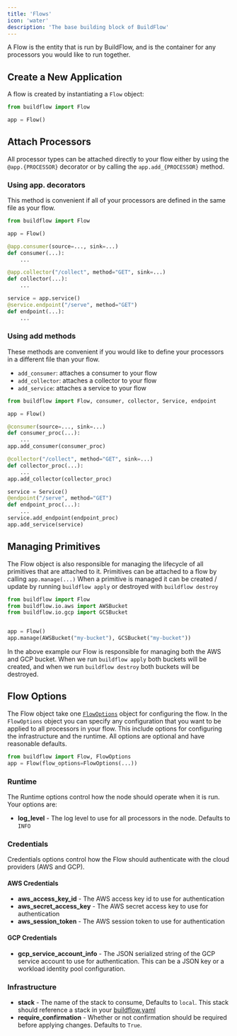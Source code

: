 ```yaml
---
title: 'Flows'
icon: 'water'
description: 'The base building block of BuildFlow'
---
```


A Flow is the entity that is run by BuildFlow, and is the container for any processors you would like to run together.

## Create a New Application

A flow is created by instantiating a `Flow` object:

```python
from buildflow import Flow

app = Flow()
```

## Attach Processors

All processor types can be attached directly to your flow either by using the `@app.{PROCESSOR}` decorator or by calling the `app.add_{PROCESSOR}` method.


### Using app. decorators

This method is convenient if all of your processors are defined in the same file as your flow.

```python
from buildflow import Flow

app = Flow()

@app.consumer(source=..., sink=...)
def consumer(...):
    ...

@app.collector("/collect", method="GET", sink=...)
def collector(...):
    ...

service = app.service()
@service.endpoint("/serve", method="GET")
def endpoint(...):
    ...
```

### Using add methods

These methods are convenient if you would like to define your processors in a different file than your flow.

- `add_consumer`: attaches a consumer to your flow
- `add_collector`: attaches a collector to your flow
- `add_service`: attaches a service to your flow


```python
from buildflow import Flow, consumer, collector, Service, endpoint

app = Flow()

@consumer(source=..., sink=...)
def consumer_proc(...):
    ...
app.add_consumer(consumer_proc)

@collector("/collect", method="GET", sink=...)
def collector_proc(...):
    ...
app.add_collector(collector_proc)

service = Service()
@endpoint("/serve", method="GET")
def endpoint_proc(...):
    ...
service.add_endpoint(endpoint_proc)
app.add_service(service)
```

## Managing Primitives

The Flow object is also responsible for managing the lifecycle of all primitives that are attached to it. Primitives can be attached to a flow by calling `app.manage(...)`
When a primitive is managed it can be created / update by running `buildflow apply` or destroyed with `buildflow destroy`

```python
from buildflow import Flow
from buildflow.io.aws import AWSBucket
from buildflow.io.gcp import GCSBucket


app = Flow()
app.manage(AWSBucket("my-bucket"), GCSBucket("my-bucket"))
```

In the above example our Flow is responsible for managing both the AWS and GCP bucket. When we run `buildflow apply` both buckets will be created, and when we run `buildflow destroy` both buckets will be destroyed.


## Flow Options

The Flow object take one [`FlowOptions`](https://github.com/launchflow/buildflow/blob/main/buildflow/core/options/flow_options.py) object for configuring the flow.
In the `FlowOptions` object you can specify any configuration that you want to be applied to all processors in your flow.
This include options for configuring the infrastructure and the runtime. All options are optional and have reasonable defaults. 

```python
from buildflow import Flow, FlowOptions
app = Flow(flow_options=FlowOptions(...))
```

### Runtime

The Runtime options control how the node should operate when it is run. Your options are:

- **log_level** - The log level to use for all processors in the node. Defaults to `INFO`


### Credentials

Credentials options control how the Flow should authenticate with the cloud providers (AWS and GCP).

#### AWS Credentials

- **aws_access_key_id** - The AWS access key id to use for authentication
- **aws_secret_access_key** - The AWS secret access key to use for authentication
- **aws_session_token** - The AWS session token to use for authentication

#### GCP Credentials

- **gcp_service_account_info** - The JSON serialized string of the GCP service account to use for authentication. This can be a JSON key or a workload identity pool configuration.

### Infrastructure

- **stack** - The name of the stack to consume, Defaults to `local`. This stack should reference a stack in your [buildflow.yaml](/buildflow/programming-guide/buildflow-yaml#pulumi-configure)
- **require_confirmation** - Whether or not confirmation should be required before applying changes. Defaults to `True`.

